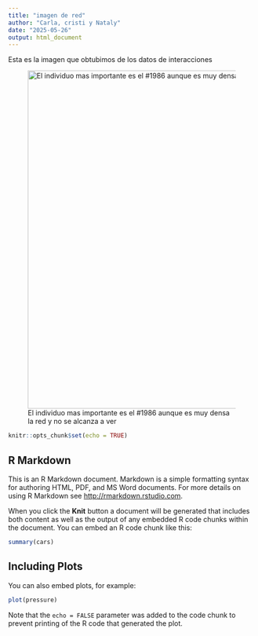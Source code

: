 ---
title: "imagen de red"
author: "Carla, cristi y Nataly"
date: "2025-05-26"
output: html_document
---

Esta es la imagen que obtubimos de los datos de interacciones

![El individuo mas importante es el #1986 aunque es muy densa la red y no se alcanza a ver](images/red_inter_tiempo1_tipo1.png){width="689"}

```{r setup, include=FALSE}
knitr::opts_chunk$set(echo = TRUE)
```

## R Markdown

This is an R Markdown document. Markdown is a simple formatting syntax for authoring HTML, PDF, and MS Word documents. For more details on using R Markdown see <http://rmarkdown.rstudio.com>.

When you click the **Knit** button a document will be generated that includes both content as well as the output of any embedded R code chunks within the document. You can embed an R code chunk like this:

```{r cars}
summary(cars)
```

## Including Plots

You can also embed plots, for example:

```{r pressure, echo=FALSE}
plot(pressure)
```

Note that the `echo = FALSE` parameter was added to the code chunk to prevent printing of the R code that generated the plot.
